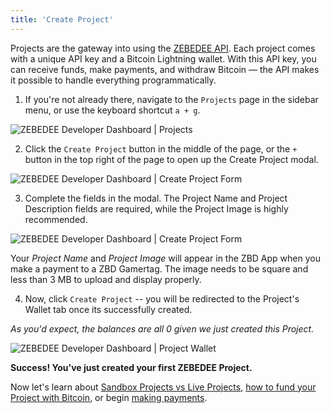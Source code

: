 ```yaml
---
title: 'Create Project'
---
```


Projects are the gateway into using the [ZEBEDEE API](/docs/zebedee-api/overview). Each project comes with a unique API key and a Bitcoin Lightning wallet. With this API key, you can receive funds, make payments, and withdraw Bitcoin — the API makes it possible to handle everything programmatically.

1.  If you're not already there, navigate to the `Projects` page in the sidebar menu, or use the keyboard shortcut `a + g`.

<Frame type="glass" caption="ZEBEDEE Developer Dashboard | Projects">
  <img src="/img/v2/projects-default.png" alt="ZEBEDEE Developer Dashboard | Projects" />
</Frame>
<br />

2.  Click the `Create Project` button in the middle of the page, or the `+` button in the top right of the page to open up the Create Project modal.

<Frame type="glass" caption="ZEBEDEE Developer Dashboard | Create Project Form">
  <img src="/img/v2/projects-create-project.png" alt="ZEBEDEE Developer Dashboard | Create Project Form" />
</Frame>
<br />

3.  Complete the fields in the modal. The Project Name and Project Description fields are required, while the Project Image is highly recommended.

<Frame type="glass" caption="ZEBEDEE Developer Dashboard | Create Project Form">
  <img src="/img/v2/projects-create-project-2.png" alt="ZEBEDEE Developer Dashboard | Create Project Form" />
</Frame>
<br />

<Tip>Your _Project Name_ and _Project Image_ will appear in the ZBD App when you make a payment to a ZBD Gamertag. The image needs to be square and less than 3 MB to upload and display properly.</Tip>  

4.  Now, click `Create Project` -- you will be redirected to the Project's Wallet tab once its successfully created.

_As you'd expect, the balances are all 0 given we just created this Project._

<Frame type="glass" caption="ZEBEDEE Developer Dashboard | Project Wallet">
  <img src="/img/v2/projects-wallet-default.png" alt="ZEBEDEE Developer Dashboard | Project Wallet" />
</Frame>
<br />

**Success! You've just created your first ZEBEDEE Project.**

Now let's learn about [Sandbox Projects vs Live Projects](/docs/dashboard/projects/sandbox), [how to fund your Project with Bitcoin](/docs/dashboard/projects/wallet), or begin [making payments](/docs/dashboard-pay-invoice).